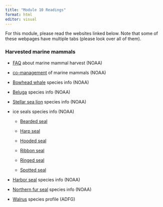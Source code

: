 ```yaml
---
title: "Module 10 Readings"
format: html
editor: visual
---
```


For this module, please read the websites linked below. Note that some of these webpages have multiple tabs (please look over all of them).

### Harvested marine mammals

-   [FAQ](https://www.fisheries.noaa.gov/alaska/outreach-and-education/marine-mammal-parts-and-products-alaska) about marine mammal harvest (NOAA)

-   [co-management](https://www.fisheries.noaa.gov/alaska/marine-mammal-protection/co-management-marine-mammals-alaska) of marine mammals (NOAA)

-   [Bowhead whale](https://www.fisheries.noaa.gov/species/bowhead-whale) species info (NOAA)

-   [Beluga](https://www.fisheries.noaa.gov/species/beluga-whale) species info (NOAA)

-   [Stellar sea lion](https://www.fisheries.noaa.gov/species/steller-sea-lion) species info (NOAA)

-   ice seals species info (NOAA)

    -   [Bearded seal](https://www.fisheries.noaa.gov/species/bearded-seal)

    -   [Harp seal](https://www.fisheries.noaa.gov/species/harp-seal)

    -   [Hooded seal](https://www.fisheries.noaa.gov/species/hooded-seal)

    -   [Ribbon seal](https://www.fisheries.noaa.gov/species/ribbon-seal)

    -   [Ringed seal](https://www.fisheries.noaa.gov/species/ringed-seal)

    -   [Spotted seal](https://www.fisheries.noaa.gov/species/spotted-seal)

-   [Harbor seal](https://www.fisheries.noaa.gov/species/harbor-seal) species info (NOAA)

-   [Northern fur seal](https://www.fisheries.noaa.gov/species/northern-fur-seal) species info (NOAA)

-   [Walrus](https://www.adfg.alaska.gov/index.cfm?adfg=walrus.printerfriendly) species profile (ADFG)
